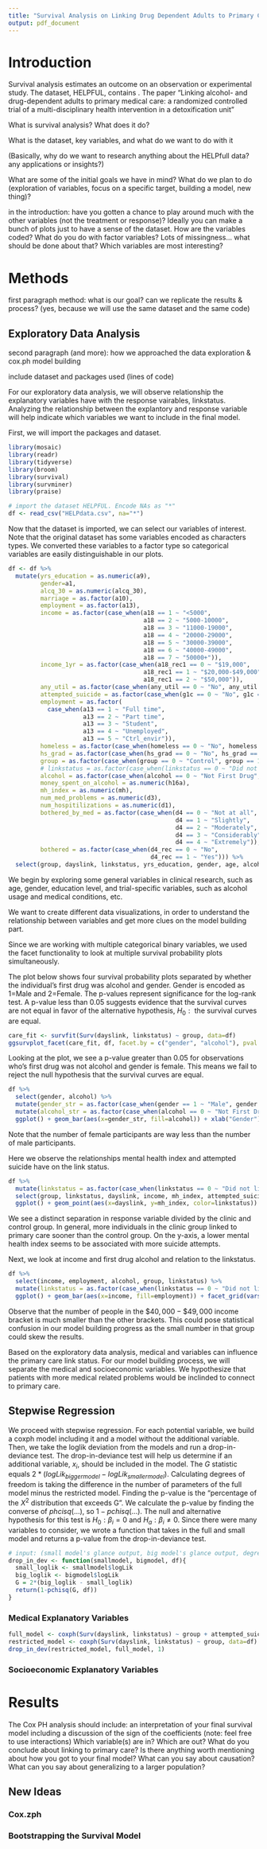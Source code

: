 ```yaml
---
title: "Survival Analysis on Linking Drug Dependent Adults to Primary Care"
output: pdf_document
---
```


# Introduction

Survival analysis estimates an outcome on an observation or experimental study. The dataset, HELPFUL, contains . The paper "Linking alcohol- and drug-dependent adults to primary medical care: a randomized controlled trial of a multi-disciplinary health intervention in a detoxification unit" 

What is survival analysis? What does it do?

What is the dataset, key variables, and what do we want to do with it

(Basically, why do we want to research anything about the HELPfull data? any applications or insights?)

What are some of the initial goals we have in mind? What do we plan to do (exploration of variables, focus on a specific target, building a model, new thing)?

in the introduction: have you gotten a chance to play around much with the other variables (not the treatment or response)?  Ideally you can make a bunch of plots just to have a sense of the dataset.  How are the variables coded?  What do you do with factor variables?  Lots of missingness…  what should be done about that?  Which variables are most interesting?

# Methods

first paragraph method: what is our goal? can we replicate the results & process? (yes, because we will use the same dataset and the same code)

## Exploratory Data Analysis

second paragraph (and more): how we approached the data exploration & cox.ph model building

include dataset and packages used (lines of code)

For our exploratory data analysis, we will observe relationship the explanatory variables have with the response vairables, linkstatus. Analyzing the relationship between the explantory and response variable will help indicate which variables we want to include in the final model. 

First, we will import the packages and dataset.
```r
library(mosaic)
library(readr)
library(tidyverse)
library(broom)
library(survival)
library(survminer)
library(praise)

# import the dataset HELPFUL. Encode NAs as "*"
df <- read_csv("HELPdata.csv", na="*")
```

Now that the dataset is imported, we can select our variables of interest. Note that the original dataset has some variables encoded as characters types. We converted these variables to a factor type so categorical variables are easily distinguishable in our plots. 

```r
df <- df %>%
  mutate(yrs_education = as.numeric(a9), 
         gender=a1, 
         alcq_30 = as.numeric(alcq_30), 
         marriage = as.factor(a10), 
         employment = as.factor(a13), 
         income = as.factor(case_when(a18 == 1 ~ "<5000", 
                                      a18 == 2 ~ "5000-10000", 
                                      a18 == 3 ~ "11000-19000",
                                      a18 == 4 ~ "20000-29000",
                                      a18 == 5 ~ "30000-39000",
                                      a18 == 6 ~ "40000-49000",
                                      a18 == 7 ~ "50000+")),
         income_1yr = as.factor(case_when(a18_rec1 == 0 ~ "$19,000", 
                                      a18_rec1 == 1 ~ "$20,000-$49,000", 
                                      a18_rec1 == 2 ~ "$50,000")), 
         any_util = as.factor(case_when(any_util == 0 ~ "No", any_util == 1 ~ "Yes")), 
         attempted_suicide = as.factor(case_when(g1c == 0 ~ "No", g1c == 1 ~ "Yes")), 
         employment = as.factor(
           case_when(a13 == 1 ~ "Full time", 
                     a13 == 2 ~ "Part time",
                     a13 == 3 ~ "Student", 
                     a13 == 4 ~ "Unemployed",
                     a13 == 5 ~ "Ctrl_envir")), 
         homeless = as.factor(case_when(homeless == 0 ~ "No", homeless == 1 ~ "Yes")),
         hs_grad = as.factor(case_when(hs_grad == 0 ~ "No", hs_grad == 1 ~ "Yes")),
         group = as.factor(case_when(group == 0 ~ "Control", group == 1 ~ "Clinic")),
         # linkstatus = as.factor(case_when(linkstatus == 0 ~ "Did not link to primary care", linkstatus == 1 ~ "Linked to Primary Care")),
         alcohol = as.factor(case_when(alcohol == 0 ~ "Not First Drug", alcohol == 1 ~ "First Drug Alcohol")),
         money_spent_on_alcohol = as.numeric(h16a),
         mh_index = as.numeric(mh),
         num_med_problems = as.numeric(d3),
         num_hospitilizations = as.numeric(d1),
         bothered_by_med = as.factor(case_when(d4 == 0 ~ "Not at all",
                                               d4 == 1 ~ "Slightly",
                                               d4 == 2 ~ "Moderately",
                                               d4 == 3 ~ "Considerably",
                                               d4 == 4 ~ "Extremely")),
         bothered = as.factor(case_when(d4_rec == 0 ~ "No",
                                        d4_rec == 1 ~ "Yes"))) %>% 
  select(group, dayslink, linkstatus, yrs_education, gender, age, alcohol, alcq_30, marriage, employment, income, income_1yr, any_util, attempted_suicide, homeless, hs_grad, money_spent_on_alcohol, mh_index, num_med_problems, num_hospitilizations,bothered_by_med, bothered)
```

We begin by exploring some general variables in clinical research, such as age, gender, education level, and trial-specific variables, such as alcohol usage and medical conditions, etc.

We want to create different data visualizations, in order to understand the relationship between variables and get more clues on the model building part.

Since we are working with multiple categorical binary variables, we used the facet functionality to look at multiple survival probability plots simultaneously. 

The plot below shows four survival probability plots separated by whether the individual's first drug was alcohol and gender. Gender is encoded as 1=Male and 2=Female. The p-values represent significance for the log-rank test. A p-value less than 0.05 suggests evidence that the survival curves are not equal in favor of the alternative hypothesis, $H_0: \text{ the survival curves are equal}$.

```r
care_fit <- survfit(Surv(dayslink, linkstatus) ~ group, data=df)
ggsurvplot_facet(care_fit, df, facet.by = c("gender", "alcohol"), pval = TRUE) + ggtitle("Survival Curves Based on Alcohol as 1st/2nd Drug and Gender")
```
Looking at the plot, we see a p-value greater than 0.05 for observations who's first drug was not alcohol and gender is female. This means we fail to reject the null hypothesis that the survival curves are equal. 

```r
df %>% 
  select(gender, alcohol) %>% 
  mutate(gender_str = as.factor(case_when(gender == 1 ~ "Male", gender == 2 ~ "Female"))) %>% 
  mutate(alcohol_str = as.factor(case_when(alcohol == 0 ~ "Not First Drug", alcohol == 1 ~ "First Drug Alcohol"))) %>% 
  ggplot() + geom_bar(aes(x=gender_str, fill=alcohol)) + xlab("Gender") + ylab("Number of Observations") + ggtitle("People who Used Alcohol as First/Second Drug by Gender")
```
Note that the number of female participants are way less than the number of male participants. 

Here we observe the relationships mental health index and attempted suicide have on the link status.
```r
df %>% 
  mutate(linkstatus = as.factor(case_when(linkstatus == 0 ~ "Did not link to primary care", linkstatus == 1 ~ "Linked to Primary Care"))) %>% 
  select(group, linkstatus, dayslink, income, mh_index, attempted_suicide) %>% 
  ggplot() + geom_point(aes(x=dayslink, y=mh_index, color=linkstatus)) + facet_grid(vars(attempted_suicide), vars(group)) + ylab("Mental Health Index") + xlab("Time") + ggtitle("Mental Health Index Grouped by Attemped Suicide and Study Response")
```
We see a distinct separation in response variable divided by the clinic and control group. In general, more individuals in the clinic group linked to primary care sooner than the control group. On the y-axis, a lower mental health index seems to be associated with more suicide attempts. 

Next, we look at income and first drug alcohol and relation to the linkstatus. 
```r
df %>% 
  select(income, employment, alcohol, group, linkstatus) %>% 
  mutate(linkstatus = as.factor(case_when(linkstatus == 0 ~ "Did not link to primary care", linkstatus == 1 ~ "Linked to Primary Care")),) %>% 
  ggplot() + geom_bar(aes(x=income, fill=employment)) + facet_grid(vars(alcohol), vars(linkstatus)) + coord_flip() + ggtitle("Primary Care Status Based on Income and Alcohol 1st/2nd Drug") +  xlab("Income") + ylab("Number of Observations")
``` 
Observe that the number of people in the $\$40,000 - \$49,000$ income bracket is much smaller than the other brackets. This could pose statistical confusion in our model building progress as the small number in that group could skew the results. 

Based on the exploratory data analysis, medical and variables can influence the primary care link status. For our model building process, we will separate the medical and socioeconomic variables. We hypothesize that patients with more medical related problems would be inclinded to connect to primary care. 

## Stepwise Regression

We proceed with stepwise regression. For each potential variable, we build a coxph model including it and a model without the additional variable. Then, we take the loglik deviation from the models and run a drop-in-deviance test. The drop-in-deviance test will help us determine if an additional variable, $x_i$, should be included in the model. The $G$ statistic equals $2*(logLik_{bigger model} - logLik_{smaller model})$. Calculating degrees of freedom is taking the difference in the number of parameters of the full model minus the restricted model. Finding the p-value is the "percentage of the $X^2$ distribution that exceeds G". We calculate the p-value by finding the converse of $phcisq(...)$, so $1 - pchisq(...)$. The null and alternative hypothesis for this test is $H_0: \beta_i = 0$ and $H_a: \beta_i \neq 0$. Since there were many variables to consider, we wrote a function that takes in the full and small model and returns a p-value from the drop-in-deviance test.

```r
# input: (small model's glance output, big model's glance output, degrees of freedom)
drop_in_dev <- function(smallmodel, bigmodel, df){
  small_loglik <- smallmodel$logLik
  big_loglik <- bigmodel$logLik
  G = 2*(big_loglik - small_loglik)
  return(1-pchisq(G, df))
}
```

### Medical Explanatory Variables

```r
full_model <- coxph(Surv(dayslink, linkstatus) ~ group + attempted_suicide, data=df) %>% glance()
restricted_model <- coxph(Surv(dayslink, linkstatus) ~ group, data=df) %>% glance()
drop_in_dev(restricted_model, full_model, 1)
```


### Socioeconomic Explanatory Variables



# Results 

The Cox PH analysis should include: an interpretation of your final survival model including a discussion of the sign of the coefficients (note: feel free to use interactions) Which variable(s) are in? Which
are out? What do you conclude about linking to primary care? Is there anything worth mentioning
about how you got to your final model? What can you say about causation? What can you say about
generalizing to a larger population?


## New Ideas

### Cox.zph

### Bootstrapping the Survival Model